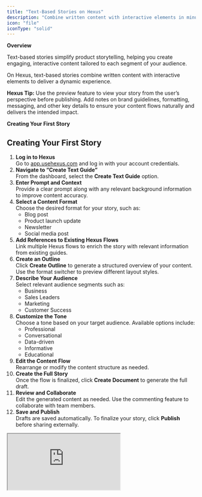 ```yaml
---
title: "Text-Based Stories on Hexus"
description: "Combine written content with interactive elements in minutes"
icon: "file"
iconType: "solid"
---
```


**Overview**

Text-based stories simplify product storytelling, helping you create engaging, interactive content tailored to each segment of your audience.

On Hexus, text-based stories combine written content with interactive elements to deliver a dynamic experience.

**Hexus Tip:** Use the preview feature to view your story from the user’s perspective before publishing. Add notes on brand guidelines, formatting, messaging, and other key details to ensure your content flows naturally and delivers the intended impact.

**Creating Your First Story**

## **Creating Your First Story**

 1. **Log in to Hexus**\
    Go to [app.usehexus.com](http://app.usehexus.com) and log in with your account credentials.
 2. **Navigate to “Create Text Guide”**\
    From the dashboard, select the **Create Text Guide** option.
 3. **Enter Prompt and Context**\
    Provide a clear prompt along with any relevant background information to improve content accuracy.
 4. **Select a Content Format**\
    Choose the desired format for your story, such as:
    - Blog post
    - Product launch update
    - Newsletter
    - Social media post
 5. **Add References to Existing Hexus Flows**\
    Link multiple Hexus flows to enrich the story with relevant information from existing guides.
 6. **Create an Outline**\
    Click **Create Outline** to generate a structured overview of your content. Use the format switcher to preview different layout styles.
 7. **Describe Your Audience**\
    Select relevant audience segments such as:
    - Business
    - Sales Leaders
    - Marketing
    - Customer Success
 8. **Customize the Tone**\
    Choose a tone based on your target audience. Available options include:
    - Professional
    - Conversational
    - Data-driven
    - Informative
    - Educational
 9. **Edit the Content Flow**\
    Rearrange or modify the content structure as needed.
10. **Create the Full Story**\
    Once the flow is finalized, click **Create Document** to generate the full draft.
11. **Review and Collaborate**\
    Edit the generated content as needed. Use the commenting feature to collaborate with team members.
12. **Save and Publish**\
    Drafts are saved automatically. To finalize your story, click **Publish** before sharing externally.

<div style={{ position: 'relative', paddingBottom: 'calc(55.74%)', height: 0, width: '100%' }}>
  <iframe 
    src="https://app.usehexus.com/embed/98a6ccf1-2c92-43cc-9faa-aa65f1fc3a7c?refid=" 
    style={{ position: 'absolute', border: 'none', width: '100%', height: '100%' }} 
    loading="lazy" 
    allowFullScreen 
    title="Hexus Flow" 
  />
</div>

### **Text-Based Story Elements and Features**

Hexus offers various features for creating interactive content that resonates with your audience:

1. **Outline generation**: Create quick outlines for multiple formats and edit them easily while keeping your team in the loop
2. **Switch between multiple templates**: Create a step-by-step guide, a product update or a blog as per your customer's needs
3. **Generate content**: Get the final content designed as per the prompts, additional context and your previous Hexus guides
4. **Reference multiple Hexus flows**: Leverage past stories to maintain consistency and improve relevance.
5. **Customize tone**: Set a unique voice or tone per article, ensuring brand consistency across use cases.
6. **Custom interactions**: Add specific number selections (cards or order of the outline) or add your brand guidelines to enhance the content
7. **Image uploads**: Add any supporting image that might further add to the story

<div style={{ position: 'relative', paddingBottom: 'calc(55.74%)', height: 0, width: '100%' }}>
  <iframe 
    src="https://app.usehexus.com/embed/8367b1ee-3d92-4186-9f6c-88e7583f8b60?refid=" 
    style={{ position: 'absolute', border: 'none', width: '100%', height: '100%' }} 
    loading="lazy" 
    allowFullScreen 
    title="Hexus Flow" 
  />
</div>

**Text-Based Story Applications**

Text-based stories work effectively for:

- Product tutorials
- User guides
- Complex information delivery
- Interactive experiences
- Training materials
- Onboarding sequences

**Upcoming updates:**

- Native embeds for external links

**FAQs**

<AccordionGroup>
  <Accordion title="1. What types of content can I create with text-based stories?" defaultOpen="false">
    You can create various content types including product tutorials, user guides, interactive experiences, and training materials. The platform is flexible enough to accommodate both simple guides and complex interactive narratives.
  </Accordion>
  <Accordion title="2. How do I preview my story before publishing it?" defaultOpen="false">
    Use the built-in preview feature to experience your story from the user's perspective. This allows you to test the flow and interaction points before sharing with your audience.
  </Accordion>
  <Accordion title="3. Can I modify my story after publishing?" defaultOpen="false">
    Yes, you can make changes to published stories. All edits will be saved as drafts until you choose to publish them again.
  </Accordion>
</AccordionGroup>